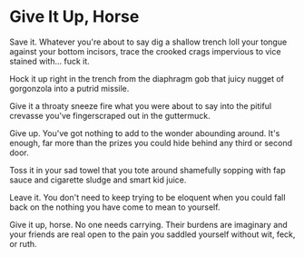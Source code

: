 # Give It Up, Horse

Save it.
Whatever you're about to say
dig a shallow trench
loll your tongue
against your bottom
incisors,
trace the crooked crags
impervious to vice
stained with... fuck it.

Hock it up
right in the trench
from the diaphragm
gob that juicy nugget of gorgonzola
into a putrid missile.

Give it a throaty sneeze
fire what you were about to say
into the pitiful crevasse
you've fingerscraped out
in the guttermuck.

Give up.
You've got nothing
to add to the wonder
abounding around.
It's enough, far more
than the prizes
you could hide behind
any third or second door.

Toss it in
your sad towel
that you tote around shamefully
sopping with fap sauce
and cigarette sludge
and smart kid juice.

Leave it.
You don't need to keep
trying to be eloquent
when you could fall
back on the nothing
you have come to mean
to yourself.

Give it up, horse.
No one needs carrying.
Their burdens are imaginary
and your friends are real
open to the pain
you saddled yourself
without wit, feck, or ruth.